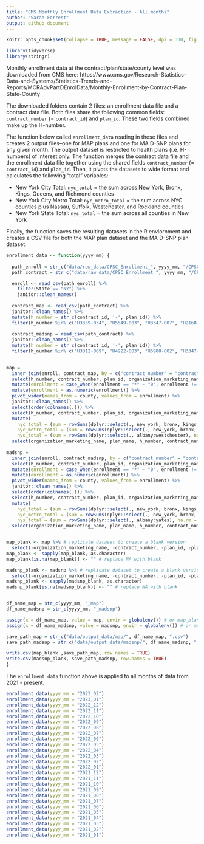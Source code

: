 ```yaml
---
title: "CMS Monthly Enrollment Data Extraction - All months"
author: "Sarah Forrest"
output: github_document
---
```


```r
knitr::opts_chunk$set(collapse = TRUE, message = FALSE, dpi = 300, fig.width = 7)
```

```r
library(tidyverse)
library(stringr)
```

Monthly enrollment data at the contract/plan/state/county level was downloaded from CMS here: https://www.cms.gov/Research-Statistics-Data-and-Systems/Statistics-Trends-and-Reports/MCRAdvPartDEnrolData/Monthly-Enrollment-by-Contract-Plan-State-County

The downloaded folders contain 2 files: an enrollment data file and a contract data file. Both files share the following common fields: `contract_number` (= `contract_id`) and `plan_id`. These two fields combined make up the H-number. 

The function below called `enrollment_data` reading in these files and creates 2 output files--one for MAP plans and one for MA D-SNP plans for any given month. The output dataset is restricted to health plans (i.e. H-numbers) of interest only. The function merges the contract data file and the enrollment data file together using the shared fields `contract_number` (= `contract_id`) and `plan_id`. Then, it pivots the datasets to wide format and calculates the following "total" variables:

* New York City Total: `nyc_total` = the sum across New York, Bronx, Kings, Queens, and Richmond counties
* New York City Metro Total: `nyc_metro_total` = the sum across NYC counties plus Nassau, Suffolk, Westchester, and Rockland counties
* New York State Total: `nys_total` = the sum across all counties in New York

Finally, the function saves the resulting datasets in the R enviornment and creates a CSV file for both the MAP plan dataset and the MA D-SNP plan dataset.

```r
enrollment_data <- function(yyyy_mm) {
  
  path_enroll = str_c("data/raw_data/CPSC_Enrollment_", yyyy_mm, "/CPSC_Enrollment_Info_", yyyy_mm, ".csv")
  path_contract = str_c("data/raw_data/CPSC_Enrollment_", yyyy_mm, "/CPSC_Contract_Info_", yyyy_mm, ".csv")

  enroll <- read_csv(path_enroll) %>%
    filter(State == "NY") %>%
    janitor::clean_names()
  
  contract_map <- read_csv(path_contract) %>%
  janitor::clean_names() %>%
  mutate(h_number = str_c(contract_id, '-', plan_id)) %>%
  filter(h_number %in% c("H3359-034", "H5549-003", "H3347-007", "H2168-002", "H6988-004", "H5599-003", "H0034-002", "H1732-001", "H5992-007", "H6776-002", "H4922-010", "H0423-007", "H5599-008"))
  
  contract_madsnp = read_csv(path_contract) %>%
  janitor::clean_names() %>%
  mutate(h_number = str_c(contract_id, '-', plan_id)) %>%
  filter(h_number %in% c("H3312-069", "H4922-003", "H6988-002", "H3347-002", "H3330-042", "H5991-010", "H8432-007", "H8432-028", "H1732-003", "H0034-001", "H3359-021", "H3533-034", "H5970-026", "H0423-001", "H5992-008", "H0271-060", "H3387-014", "H3387-015", "H2168-001", "H2168-003","H5549-011", "H5599-001"))
  

map = 
  inner_join(enroll, contract_map, by = c("contract_number" = "contract_id", "plan_id" = "plan_id")) %>%
  select(h_number, contract_number, plan_id, organization_marketing_name, plan_name, plan_type, county, enrollment) %>%
  mutate(enrollment = case_when(enrollment == "*" ~ "0", enrollment != "*" ~ enrollment)) %>%
  mutate(enrollment = as.numeric(enrollment)) %>%
  pivot_wider(names_from = county, values_from = enrollment) %>%
  janitor::clean_names() %>%
  select(order(colnames(.))) %>%
  select(h_number, contract_number, plan_id, organization_marketing_name, plan_name, plan_type, everything()) %>%
  mutate(
    nyc_total = (sum = rowSums(dplyr::select(., new_york, bronx, kings, queens, richmond), na.rm = TRUE)),
    nyc_metro_total = (sum = rowSums(dplyr::select(., new_york, bronx, kings, queens, richmond, nassau, suffolk, westchester, rockland), na.rm = TRUE)),
    nys_total = (sum = rowSums(dplyr::select(., albany:westchester), na.rm = TRUE))) %>% # only to westchester here rather than yates because files from 2021 and earlier don't have a column for yates
  select(organization_marketing_name, plan_name, h_number, contract_number, plan_id, plan_type, nyc_total, nyc_metro_total, nys_total, everything())
        
madsnp = 
  inner_join(enroll, contract_madsnp, by = c("contract_number" = "contract_id", "plan_id" = "plan_id")) %>%
  select(h_number, contract_number, plan_id, organization_marketing_name, plan_name, plan_type, county, enrollment) %>%
  mutate(enrollment = case_when(enrollment == "*" ~ "0", enrollment != "*" ~ enrollment)) %>%
  mutate(enrollment = as.numeric(enrollment)) %>%
  pivot_wider(names_from = county, values_from = enrollment) %>%
  janitor::clean_names() %>%
  select(order(colnames(.))) %>%
  select(h_number, contract_number, plan_id, organization_marketing_name, plan_name, plan_type, everything()) %>%
  mutate(
    nyc_total = (sum = rowSums(dplyr::select(., new_york, bronx, kings, queens, richmond), na.rm = TRUE)),
    nyc_metro_total = (sum = rowSums(dplyr::select(., new_york, bronx, kings, queens, richmond, nassau, suffolk, westchester, rockland), na.rm = TRUE)),
    nys_total = (sum = rowSums(dplyr::select(., albany:yates), na.rm = TRUE))) %>%
  select(organization_marketing_name, plan_name, h_number, contract_number, plan_id, plan_type, nyc_total, nyc_metro_total, nys_total, everything())


map_blank <- map %>% # replicate dataset to create a blank version
  select(-organization_marketing_name, -contract_number, -plan_id, -plan_type) # select only necessary variables
map_blank <- sapply(map_blank, as.character) 
map_blank[is.na(map_blank)] <- "" # replace NA with blank

madsnp_blank <- madsnp %>% # replicate dataset to create a blank version
  select(-organization_marketing_name, -contract_number, -plan_id, -plan_type) # select only necessary variables
madsnp_blank <- sapply(madsnp_blank, as.character) 
madsnp_blank[is.na(madsnp_blank)] <- "" # replace NA with blank


df_name_map = str_c(yyyy_mm, "_map")
df_name_madsnp = str_c(yyyy_mm, "_madsnp")

assign(x = df_name_map, value = map, envir = globalenv()) # or map_blank
assign(x = df_name_madsnp, value = madsnp, envir = globalenv()) # or madsnp_blank

save_path_map = str_c("data/output_data/map/", df_name_map, ".csv")
save_path_madsnp = str_c("data/output_data/madsnp/", df_name_madsnp, ".csv")

write.csv(map_blank ,save_path_map, row.names = TRUE)
write.csv(madsnp_blank, save_path_madsnp, row.names = TRUE)
}
```

The `enrollment_data` function above is applied to all months of data from 2021 - present. 

```r
enrollment_data(yyyy_mm = "2023_02")
enrollment_data(yyyy_mm = "2023_01")
enrollment_data(yyyy_mm = "2022_12")
enrollment_data(yyyy_mm = "2022_11")
enrollment_data(yyyy_mm = "2022_10")
enrollment_data(yyyy_mm = "2022_09")
enrollment_data(yyyy_mm = "2022_08")
enrollment_data(yyyy_mm = "2022_07")
enrollment_data(yyyy_mm = "2022_06")
enrollment_data(yyyy_mm = "2022_05")
enrollment_data(yyyy_mm = "2022_04")
enrollment_data(yyyy_mm = "2022_03")
enrollment_data(yyyy_mm = "2022_02")
enrollment_data(yyyy_mm = "2022_01")
enrollment_data(yyyy_mm = "2021_12")
enrollment_data(yyyy_mm = "2021_11")
enrollment_data(yyyy_mm = "2021_10")
enrollment_data(yyyy_mm = "2021_09")
enrollment_data(yyyy_mm = "2021_08")
enrollment_data(yyyy_mm = "2021_07")
enrollment_data(yyyy_mm = "2021_06")
enrollment_data(yyyy_mm = "2021_05")
enrollment_data(yyyy_mm = "2021_04")
enrollment_data(yyyy_mm = "2021_03")
enrollment_data(yyyy_mm = "2021_02")
enrollment_data(yyyy_mm = "2021_01")
```

```r
```